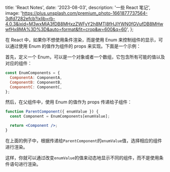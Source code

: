   title: 'React Notes',
  date: '2023-08-03',
  description: '一些 React 笔记',
  image:
    'https://plus.unsplash.com/premium_photo-1661877737564-3dfd7282efcb?ixlib=rb-4.0.3&ixid=M3wxMjA3fDB8MHxzZWFyY2h8MTl8fHJlYWN0fGVufDB8MHwwfHx8MA%3D%3D&auto=format&fit=crop&w=600&q=60',
};

在 React 中，如果你不想使用条件渲染，而是使用 Enum 来控制组件的显示，可以通过使用 Enum 的值作为组件的 props 来实现。下面是一个示例：

首先，定义一个 Enum，可以是一个对象或者一个数组，它包含所有可能的值以及对应的组件：

```jsx
const EnumComponents = {
  ComponentA: ComponentA,
  ComponentB: ComponentB,
  ComponentC: ComponentC,
};
```

然后，在父组件中，使用 Enum 的值作为 props 传递给子组件：

```jsx
function ParentComponent({ enumValue }) {
  const Component = EnumComponents[enumValue];

  return <Component />;
}
```

在上面的例子中，根据传递给`ParentComponent`的`enumValue`值，选择相应的组件进行渲染。

这样，你就可以通过改变`enumValue`的值来动态地显示不同的组件，而不是使用条件语句进行渲染。
